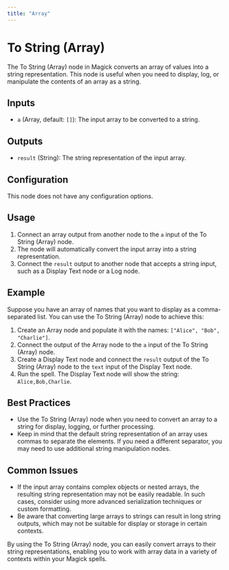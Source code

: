 ```yaml
---
title: "Array"
---
```


# To String (Array)

The To String (Array) node in Magick converts an array of values into a string representation. This node is useful when you need to display, log, or manipulate the contents of an array as a string.

## Inputs

- `a` (Array, default: `[]`): The input array to be converted to a string.

## Outputs

- `result` (String): The string representation of the input array.

## Configuration

This node does not have any configuration options.

## Usage

1. Connect an array output from another node to the `a` input of the To String (Array) node.
2. The node will automatically convert the input array into a string representation.
3. Connect the `result` output to another node that accepts a string input, such as a Display Text node or a Log node.

## Example

Suppose you have an array of names that you want to display as a comma-separated list. You can use the To String (Array) node to achieve this:

1. Create an Array node and populate it with the names: `["Alice", "Bob", "Charlie"]`.
2. Connect the output of the Array node to the `a` input of the To String (Array) node.
3. Create a Display Text node and connect the `result` output of the To String (Array) node to the `text` input of the Display Text node.
4. Run the spell. The Display Text node will show the string: `Alice,Bob,Charlie`.

## Best Practices

- Use the To String (Array) node when you need to convert an array to a string for display, logging, or further processing.
- Keep in mind that the default string representation of an array uses commas to separate the elements. If you need a different separator, you may need to use additional string manipulation nodes.

## Common Issues

- If the input array contains complex objects or nested arrays, the resulting string representation may not be easily readable. In such cases, consider using more advanced serialization techniques or custom formatting.
- Be aware that converting large arrays to strings can result in long string outputs, which may not be suitable for display or storage in certain contexts.

By using the To String (Array) node, you can easily convert arrays to their string representations, enabling you to work with array data in a variety of contexts within your Magick spells.